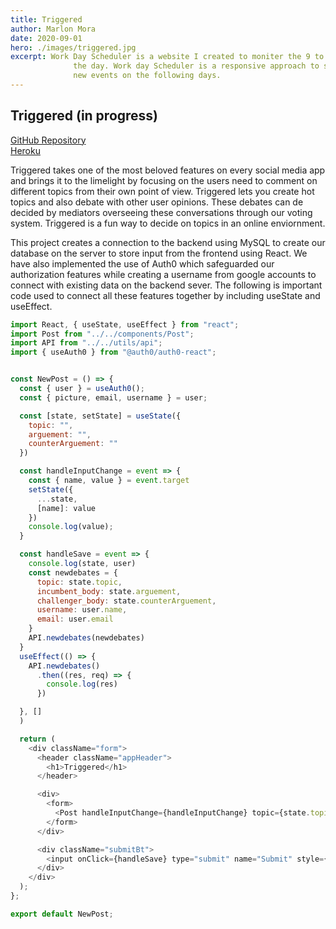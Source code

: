 ```yaml
---
title: Triggered
author: Marlon Mora
date: 2020-09-01
hero: ./images/triggered.jpg
excerpt: Work Day Scheduler is a website I created to moniter the 9 to 5 work day by planning each hour throughout
              the day. Work day Scheduler is a responsive approach to store your events throughout the day and create
              new events on the following days.
---
```

## Triggered (in progress)

[GitHub Repository](https://github.com/Project-trigger/project-2)     
[Heroku](https://project2-triggered.herokuapp.com/)

Triggered takes one of the most beloved features on every social media app and brings it to the limelight by focusing on the users need to comment on different topics from their own point of view. Triggered lets you create hot topics and also debate with other user opinions. These debates can de decided by mediators overseeing these conversations through our voting system. Triggered is a fun way to decide on topics in an online enviornment.

This project creates a connection to the backend using MySQL to create our database on the server to store input from the frontend using React. We have also implemented the use of Auth0 which safeguarded our authorization features while creating a username from google accounts to connect with existing data on the backend sever. 
The following is important code used to connect all these features together by including useState and useEffect.

```js
import React, { useState, useEffect } from "react";
import Post from "../../components/Post";
import API from "../../utils/api";
import { useAuth0 } from "@auth0/auth0-react";


const NewPost = () => {
  const { user } = useAuth0();
  const { picture, email, username } = user;

  const [state, setState] = useState({
    topic: "",
    arguement: "",
    counterArguement: ""
  })

  const handleInputChange = event => {
    const { name, value } = event.target
    setState({
      ...state,
      [name]: value
    })
    console.log(value);
  }

  const handleSave = event => {
    console.log(state, user)
    const newdebates = {
      topic: state.topic,
      incumbent_body: state.arguement,
      challenger_body: state.counterArguement,
      username: user.name,
      email: user.email
    }
    API.newdebates(newdebates)
  }
  useEffect(() => {
    API.newdebates()
      .then((res, req) => {
        console.log(res)
      })

  }, []
  )

  return (
    <div className="form">
      <header className="appHeader">
        <h1>Triggered</h1>
      </header>

      <div>
        <form>
          <Post handleInputChange={handleInputChange} topic={state.topic} arguement={state.arguement} counterArguement={state.counterArguement} />
        </form>
      </div>

      <div className="submitBt">
        <input onClick={handleSave} type="submit" name="Submit" style={{ justifyContent: "center" }} />
      </div>
    </div>
  );
};

export default NewPost;
```